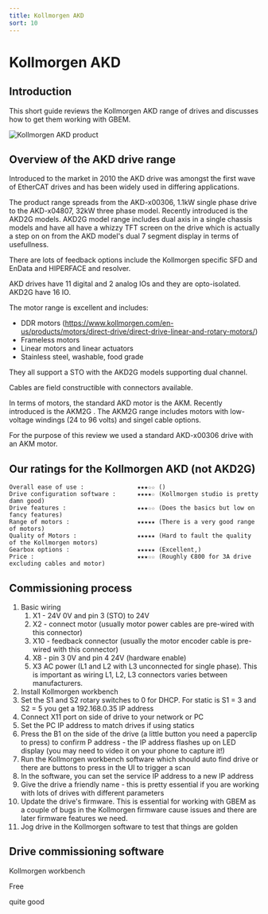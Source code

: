 ```yaml
---
title: Kollmorgen AKD
sort: 10
---
```



# Kollmorgen AKD

## Introduction

This short guide reviews the Kollmorgen AKD range of drives and discusses how to get them working with GBEM.




<Image meta={kollmorgen_akd_product_shot} alt="Kollmorgen AKD product" maxWidth={600}  />


## Overview of the AKD drive range

Introduced to the market in 2010 the AKD drive was amongst the first wave of EtherCAT drives and has been widely used in differing applications.

The product range spreads from the AKD-x00306, 1.1kW single phase drive to the AKD-x04807, 32kW three phase model. Recently introduced is the AKD2G  models. AKD2G model range includes dual axis in a single chassis models and have all have a whizzy TFT screen on the drive which is actually a step on on from the AKD model's dual 7 segment display in terms of usefullness.

There are lots of feedback options include the Kollmorgen specific SFD and EnData and HIPERFACE and resolver.

AKD drives have 11 digital and 2 analog IOs and they are opto-isolated. AKD2G have 16 IO. 

The motor range is excellent and includes:

* DDR motors (https://www.kollmorgen.com/en-us/products/motors/direct-drive/direct-drive-linear-and-rotary-motors/) 
* Frameless motors
* Linear motors and linear actuators
* Stainless steel, washable, food grade

They all support a STO with the AKD2G models supporting dual channel.

Cables are field constructible with connectors available.

In terms of motors, the standard AKD motor is the AKM. Recently introduced is the AKM2G . The AKM2G range includes motors with low-voltage windings (24 to 96 volts) and singel cable options.

For the purpose of this review we used a standard AKD-x00306 drive with an AKM motor.

## Our ratings for the Kollmorgen AKD (not AKD2G)

````shell
Overall ease of use :				★★★☆☆ ()
Drive configuration software :		★★★★☆ (Kollmorgen studio is pretty damn good)
Drive features :					★★★☆☆ (Does the basics but low on fancy features)
Range of motors :					★★★★★ (There is a very good range of motors)	
Quality of Motors :					★★★★★ (Hard to fault the quality of the Kollmorgen motors)
Gearbox options :					★★★★★ (Excellent,)
Price :								★★★☆☆ (Roughly €800 for 3A drive excluding cables and motor)
````



## Commissioning process

1. Basic wiring
   1. X1 - 24V 0V and pin 3 (STO) to 24V
   2. X2 - connect motor (usually motor power cables are pre-wired with this connector)
   3. X10 - feedback connector (usually the motor encoder cable is pre-wired with this connector)
   4. X8 - pin 3 0V and pin 4 24V (hardware enable)
   5. X3 AC power (L1 and L2 with L3 unconnected for single phase). This is important as wiring L1, L2, L3 connectors varies between manufacturers. 
2. Install Kollmorgen workbench
3. Set the S1 and S2 rotary switches to 0 for DHCP. For static is S1 = 3 and S2 = 5 you get a 192.168.0.35 IP address
4. Connect X11 port on side of drive to your network or PC
5. Set the PC IP address to match drives if using statics
6. Press the B1 on the side of the drive (a little button you need a paperclip to press) to confirm P address - the IP address flashes up on LED display (you may need to video it on your phone to capture it!)
7. Run the Kollmorgen workbench software which should auto find drive or there are buttons to press in the UI to trigger a scan
8. In the software, you can set the service IP address to a new IP address
9. Give the drive a friendly name - this is pretty essential if you are working with lots of drives with different parameters 
10. Update the drive's firmware. This is essential for working with GBEM as a couple of bugs in the Kollmorgen firmware cause issues and there are later firmware features we need.
11. Jog drive in the Kollmorgen software to test that things are golden

## Drive commissioning software

Kollmorgen workbench

Free

quite good





